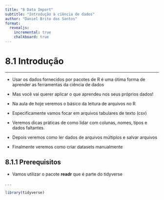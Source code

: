 ```yaml
---
title: "8 Data Import"
subtitle: "Introdução à ciência de dados"
author: "Daniel Brito dos Santos"
format:
  revealjs:
    incremental: true
    chalkboard: true
---
```


# 8.1 Introdução

---

- Usar os dados fornecidos por pacotes de R é uma ótima forma de aprender as ferramentas da ciência de dados
- Mas você vai querer aplicar o que aprendeu nos seus próprios dados!
- Na aula de hoje veremos o básico da leitura de arquivos no R

- Especificamente vamos focar em arquivos tabulares de texto (csv)
- Veremos dicas práticas de como lidar com colunas, nomes, tipos e dados faltantes. 
- Depois veremos como ler dados de arquivos múltiplos e salvar arquivos
- Finalmente veremos como criar datasets manualmente

## 8.1.1 Prerequisitos 

- Vamos utilizar o pacote **readr** que é parte do tidyverse 

. . . 

```r
library(tidyverse)
```
